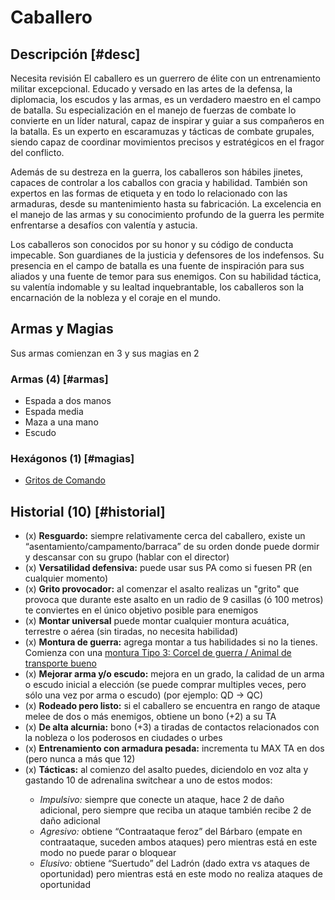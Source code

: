 
# Caballero

<Bleed>
  <Screenshot src={knightPic} alt="placeholder" full />
</Bleed>

## Descripción [#desc]

<Callout type="warning" emoji="🔎">
  Necesita revisión
</Callout>
El caballero es un guerrero de élite con un entrenamiento militar excepcional. Educado
y versado en las artes de la defensa, la diplomacia, los escudos y las armas, es
un verdadero maestro en el campo de batalla. Su especialización en el manejo de fuerzas
de combate lo convierte en un líder natural, capaz de inspirar y guiar a sus compañeros
en la batalla. Es un experto en escaramuzas y tácticas de combate grupales, siendo
capaz de coordinar movimientos precisos y estratégicos en el fragor del conflicto.

Además de su destreza en la guerra, los caballeros son hábiles jinetes, capaces de
controlar a los caballos con gracia y habilidad. También son expertos en las formas
de etiqueta y en todo lo relacionado con las armaduras, desde su mantenimiento hasta
su fabricación. La excelencia en el manejo de las armas y su conocimiento profundo
de la guerra les permite enfrentarse a desafíos con valentía y astucia.

Los caballeros son conocidos por su honor y su código de conducta impecable. Son
guardianes de la justicia y defensores de los indefensos. Su presencia en el campo
de batalla es una fuente de inspiración para sus aliados y una fuente de temor para
sus enemigos. Con su habilidad táctica, su valentía indomable y su lealtad inquebrantable,
los caballeros son la encarnación de la nobleza y el coraje en el mundo.

## Armas y Magias

Sus armas comienzan en 3 y sus magias en 2

### Armas (4) [#armas]

- Espada a dos manos
- Espada media
- Maza a una mano
- Escudo

### Hexágonos (1) [#magias]

- [Gritos de Comando](/docs/list-hexagons/e28)

## Historial (10) [#historial]

- (x) **Resguardo:** <Pill type="c" /> siempre relativamente cerca del caballero, existe un “asentamiento/campamento/barraca” de su orden donde puede dormir y descansar con su grupo (hablar con el director)
- (x) **Versatilidad defensiva:** <Pill type="p" /><Pill type="u" /> puede usar sus PA como si fuesen PR (en cualquier momento)
- (x) **Grito provocador:** <Pill type="s" /><Pill type="ex" /> al comenzar el asalto realizas un "grito" que provoca que durante este asalto en un radio de 9 casillas (ó 100 metros) te conviertes en el único objetivo posible para enemigos
- (x) **Montar universal** <Pill type="c" /> puede montar cualquier montura acuática, terrestre o aérea (sin tiradas, no necesita habilidad)
- (x) **Montura de guerra:** agrega montar a tus habilidades si no la tienes. Comienza con una [montura Tipo 3: Corcel de guerra / Animal de transporte bueno](/docs/list-annex/mounts)
- (x) **Mejorar arma y/o escudo:** <Pill type="u"/> mejora en un grado, la calidad de un arma o escudo inicial a elección (se puede comprar multiples veces, pero sólo una vez por arma o escudo) (por ejemplo: QD -> QC)
- (x) **Rodeado pero listo:** <Pill type="p"/> si el caballero se encuentra en rango de ataque melee de dos o más enemigos, obtiene un bono (+2) a su TA
- (x) **De alta alcurnia:** <Pill type="c"/> bono (+3) a tiradas de contactos relacionados con la nobleza o los poderosos en ciudades o urbes
- (x) **Entrenamiento con armadura pesada:** <Pill type="p"/> incrementa tu MAX TA en dos (pero nunca a más que 12)
- (x) **Tácticas:** <Pill type="s"/> al comienzo del asalto puedes, diciendolo en voz alta y gastando 10 de adrenalina switchear a uno de estos modos:
  - _Impulsivo:_ siempre que conecte un ataque, hace 2 de daño adicional, pero siempre que reciba un ataque también recibe 2 de daño adicional
  - _Agresivo:_ obtiene “Contraataque feroz” del Bárbaro (empate en contraataque, suceden ambos ataques) pero mientras está en este modo no puede parar o bloquear
  - _Elusivo:_ obtiene “Suertudo” del Ladrón (dado extra vs ataques de oportunidad) pero mientras está en este modo no realiza ataques de oportunidad


